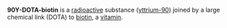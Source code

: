 
'''90Y-DOTA-biotin''' is a [[radioactive]] substance ([[yttrium|yttrium-90]]) joined by a large chemical link (DOTA) to [[biotin]], a [[vitamin]].